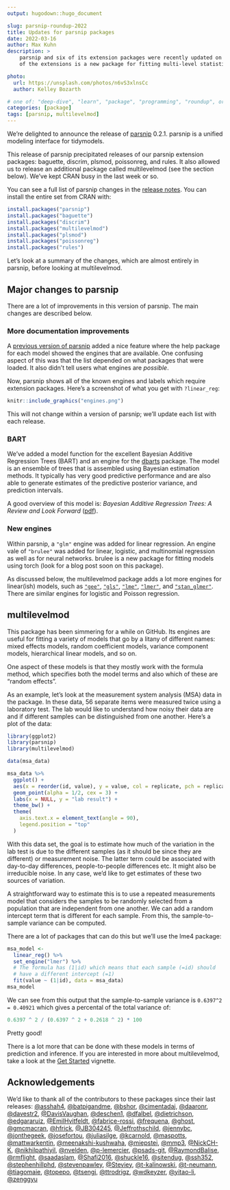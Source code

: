```yaml
---
output: hugodown::hugo_document

slug: parsnip-roundup-2022
title: Updates for parsnip packages
date: 2022-03-16
author: Max Kuhn
description: >
    parsnip and six of its extension packages were recently updated on CRAN. One
    of the extensions is a new package for fitting multi-level statistical models. 

photo:
  url: https://unsplash.com/photos/n6vS3xlnsCc
  author: Kelley Bozarth

# one of: "deep-dive", "learn", "package", "programming", "roundup", or "other"
categories: [package] 
tags: [parsnip, multilevelmod]
---
```


<!--
TODO:
* [x] Look over / edit the post's title in the yaml
* [x] Edit (or delete) the description; note this appears in the Twitter card
* [x] Pick category and tags (see existing with `hugodown::tidy_show_meta()`)
* [ ] Find photo & update yaml metadata
* [ ] Create `thumbnail-sq.jpg`; height and width should be equal
* [ ] Create `thumbnail-wd.jpg`; width should be >5x height
* [ ] `hugodown::use_tidy_thumbnails()`
* [x] Add intro sentence, e.g. the standard tagline for the package
* [x] `usethis::use_tidy_thanks()`
-->

We're delighted to announce the release of [parsnip](https://parsnip.tidymodels.org/) 0.2.1. parsnip is a unified modeling interface for tidymodels. 

This release of parsnip precipitated releases of our parsnip extension packages: baguette, discrim, plsmod, poissonreg, and rules. It also allowed us to release an additional package called multilevelmod (see the section below). We've kept CRAN busy in the last week or so. 

You can see a full list of parsnip changes in the [release notes](https://parsnip.tidymodels.org/news/index.html#parsnip-020). 
You can install the entire set from CRAN with:

```r
install.packages("parsnip")
install.packages("baguette")
install.packages("discrim")
install.packages("multilevelmod")
install.packages("plsmod")
install.packages("poissonreg")
install.packages("rules")
```

Let's look at a summary of the changes, which are almost entirely in parsnip, before looking at multilevelmod.


## Major changes to parsnip

There are a lot of improvements in this version of parsnip. The main changes are described below.

### More documentation improvements

A [previous version of parsnip](https://www.tidyverse.org/blog/2021/07/tidymodels-july-2021/#better-model-documentation) added a nice feature where the help package for each model showed the engines that are available. One confusing aspect of this was that the list depended on what packages that were loaded. It also didn't tell users what engines are _possible_.

Now, parsnip shows all of the known engines and labels which require extension packages. Here's a screenshot of what you get with `?linear_reg`: 

```r
knitr::include_graphics("engines.png")
```

This will not change within a version of parsnip; we'll update each list with each release. 

### BART

We've added a model function for the excellent Bayesian Additive Regression Trees (BART) and an engine for the [dbarts](https://github.com/vdorie/dbarts) package. The model is an ensemble of trees that is assembled using Bayesian estimation methods. It typically has very good predictive performance and are also able to generate estimates of the predictive posterior variance, and prediction intervals. 

A good overview of this model is: _Bayesian Additive Regression Trees: A Review and Look Forward_ ([pdf](https://par.nsf.gov/servlets/purl/10181031)). 

### New engines

Within parsnip, a `"glm"` engine was added for linear regression. An engine vale of `"brulee"` was added for linear, logistic, and multinomial regression as well as for neural networks. brulee is a new package for fitting models using torch (look for a blog post soon on this package). 

As discussed below, the multilevelmod package adds a lot more engines for linear(ish) models, such as [`"gee"`](https://parsnip.tidymodels.org/reference/details_linear_reg_gee.html), [`"gls"`](https://parsnip.tidymodels.org/reference/details_linear_reg_gls.html), [`"lme"`](https://parsnip.tidymodels.org/reference/details_linear_reg_lme.html), [`"lmer"`](https://parsnip.tidymodels.org/reference/details_linear_reg_lmer.html), and [`"stan_glmer"`](https://parsnip.tidymodels.org/reference/details_linear_reg_stan_glmer.html). There are similar engines for logistic and Poisson regression. 


## multilevelmod

This package has been simmering for a while on GitHub. Its engines are useful for fitting a variety of models that go by a litany of different names: mixed effects models, random coefficient models, variance component models, hierarchical linear models, and so on. 

One aspect of these models is that they mostly work with the formula method, which specifies both the model terms and also which of these are "random effects". 

As an example, let's look at the measurement system analysis (MSA) data in the package. In these data, 56 separate items were measured twice using a laboratory test. The lab would like to understand how noisy their data are and if different samples can be distinguished from one another. Here's a plot of the data:  

```r
library(ggplot2)
library(parsnip)
library(multilevelmod)

data(msa_data)

msa_data %>% 
  ggplot() + 
  aes(x = reorder(id, value), y = value, col = replicate, pch = replicate) + 
  geom_point(alpha = 1/2, cex = 3) + 
  labs(x = NULL, y = "lab result") +
  theme_bw() + 
  theme(
    axis.text.x = element_text(angle = 90), 
    legend.position = "top"
  )
```


With this data set, the goal is to estimate how much of the variation in the lab test is due to the different samples (as it should be since they are different) or measurement noise. The latter term could be associated with day-to-day differences, people-to-people differences etc. It might also be irreducible noise. In any case, we'd like to get estimates of these two sources of variation. 

A straightforward way to estimate this is to use a repeated measurements model that considers the samples to be randomly selected from a population that are independent from one another. We can add a random intercept term that is different for each sample. From this, the sample-to-sample variance can be computed.

There are a lot of packages that can do this but we'll use the lme4 package:

```r
msa_model <- 
  linear_reg() %>% 
  set_engine("lmer") %>% 
  # The formula has (1|id) which means that each sample (=id) should
  # have a different intercept (=1)
  fit(value ~ (1|id), data = msa_data)
msa_model
```

We can see from this output that the sample-to-sample variance is `0.6397^2 = 0.40921` which gives a percental of the total variance of:

```r
0.6397 ^ 2 / (0.6397 ^ 2 + 0.2618 ^ 2) * 100
```

Pretty good!

There is a lot more that can be done with these models in terms of prediction and inference. If you are interested in more about multilevelmod, take a look at the [Get Started](https://multilevelmod.tidymodels.org/articles/multilevelmod.html) vignette. 

## Acknowledgements

We'd like to thank all of the contributors to these packages since their last releases: [&#x0040;asshah4](https://github.com/asshah4), [&#x0040;batpigandme](https://github.com/batpigandme), [&#x0040;bshor](https://github.com/bshor), [&#x0040;cimentadaj](https://github.com/cimentadaj), [&#x0040;daaronr](https://github.com/daaronr), [&#x0040;davestr2](https://github.com/davestr2), [&#x0040;DavisVaughan](https://github.com/DavisVaughan), [&#x0040;deschen1](https://github.com/deschen1), [&#x0040;dfalbel](https://github.com/dfalbel), [&#x0040;dietrichson](https://github.com/dietrichson), [&#x0040;edgararuiz](https://github.com/edgararuiz), [&#x0040;EmilHvitfeldt](https://github.com/EmilHvitfeldt), [&#x0040;fabrice-rossi](https://github.com/fabrice-rossi), [&#x0040;frequena](https://github.com/frequena), [&#x0040;ghost](https://github.com/ghost), [&#x0040;gmcmacran](https://github.com/gmcmacran), [&#x0040;hfrick](https://github.com/hfrick), [&#x0040;JB304245](https://github.com/JB304245), [&#x0040;Jeffrothschild](https://github.com/Jeffrothschild), [&#x0040;jennybc](https://github.com/jennybc), [&#x0040;jonthegeek](https://github.com/jonthegeek), [&#x0040;josefortou](https://github.com/josefortou), [&#x0040;juliasilge](https://github.com/juliasilge), [&#x0040;kcarnold](https://github.com/kcarnold), [&#x0040;maspotts](https://github.com/maspotts), [&#x0040;mattwarkentin](https://github.com/mattwarkentin), [&#x0040;meenakshi-kushwaha](https://github.com/meenakshi-kushwaha), [&#x0040;miepstei](https://github.com/miepstei), [&#x0040;mmp3](https://github.com/mmp3), [&#x0040;NickCH-K](https://github.com/NickCH-K), [&#x0040;nikhilpathiyil](https://github.com/nikhilpathiyil), [&#x0040;nvelden](https://github.com/nvelden), [&#x0040;p-lemercier](https://github.com/p-lemercier), [&#x0040;psads-git](https://github.com/psads-git), [&#x0040;RaymondBalise](https://github.com/RaymondBalise), [&#x0040;rmflight](https://github.com/rmflight), [&#x0040;saadaslam](https://github.com/saadaslam), [&#x0040;Shafi2016](https://github.com/Shafi2016), [&#x0040;shuckle16](https://github.com/shuckle16), [&#x0040;sitendug](https://github.com/sitendug), [&#x0040;ssh352](https://github.com/ssh352), [&#x0040;stephenhillphd](https://github.com/stephenhillphd), [&#x0040;stevenpawley](https://github.com/stevenpawley), [&#x0040;Steviey](https://github.com/Steviey), [&#x0040;t-kalinowski](https://github.com/t-kalinowski), [&#x0040;t-neumann](https://github.com/t-neumann), [&#x0040;tiagomaie](https://github.com/tiagomaie), [&#x0040;topepo](https://github.com/topepo), [&#x0040;tsengj](https://github.com/tsengj), [&#x0040;ttrodrigz](https://github.com/ttrodrigz), [&#x0040;wdkeyzer](https://github.com/wdkeyzer), [&#x0040;yitao-li](https://github.com/yitao-li), [&#x0040;zenggyu](https://github.com/zenggyu)
